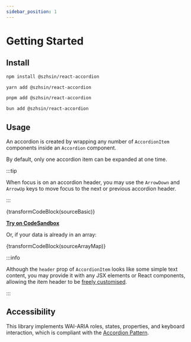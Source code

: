```yaml
---
sidebar_position: 1
---
```



# Getting Started

## Install

<Tabs>
<TabItem value="npm" label="npm">

```bash
npm install @szhsin/react-accordion
```

</TabItem>
<TabItem value="yarn" label="Yarn">

```bash
yarn add @szhsin/react-accordion
```

</TabItem>
<TabItem value="pnpm" label="pnpm">

```bash
pnpm add @szhsin/react-accordion
```

</TabItem>
<TabItem value="bun" label="bun">

```bash
bun add @szhsin/react-accordion
```

</TabItem>
</Tabs>

## Usage

An accordion is created by wrapping any number of `AccordionItem` components inside an
`Accordion` component.

By default, only one accordion item can be expanded at one time.

<Basic />

:::tip

When focus is on an accordion header, you may use the `ArrowDown` and `ArrowUp` keys to
move focus to the next or previous accordion header.

:::

<CodeBlock language="jsx">{transformCodeBlock(sourceBasic)}</CodeBlock>

**[Try on CodeSandbox](https://codesandbox.io/s/react-accordion-css-module-eqvnzg)**

Or, if your data is already in an array:

<CodeBlock language="jsx">{transformCodeBlock(sourceArrayMap)}</CodeBlock>

:::info

Although the `header` prop of `AccordionItem` looks like some simple text content, you may
provide it with any JSX elements or React components, allowing the item header to be
[freely customised](./customising-header).

:::

## Accessibility

This library implements WAI-ARIA roles, states, properties, and keyboard interaction,
which is compliant with the
[Accordion Pattern](https://www.w3.org/WAI/ARIA/apg/patterns/accordion/).
